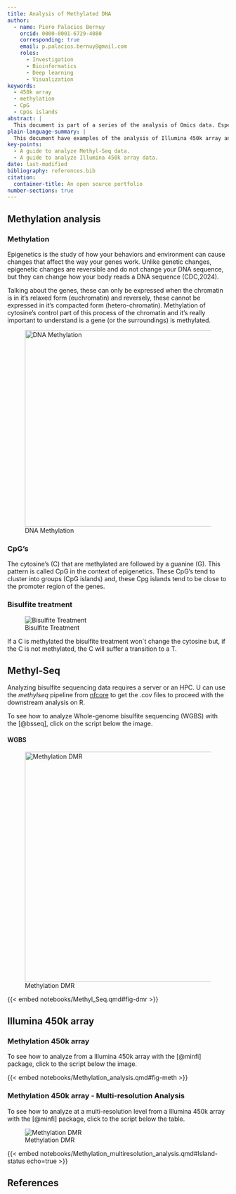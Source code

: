 ```yaml
---
title: Analysis of Methylated DNA
author:
  - name: Piero Palacios Bernuy
    orcid: 0000-0001-6729-4080
    corresponding: true
    email: p.palacios.bernuy@gmail.com
    roles:
      - Investigation
      - Bioinformatics
      - Deep learning
      - Visualization
keywords:
  - 450k array
  - methylation
  - CpG
  - CpGs islands
abstract: |
  This document is part of a series of the analysis of Omics data. Especifycally, here is showed how to analyze Illumina 450k array and Methyl-Seq data with Bioconductor packages. Also, it's showcased how to make plots of the methylation data in the context of genomic positions and genes strutctures. 
plain-language-summary: |
  This document have examples of the analysis of Illumina 450k array and Methyl-Seq data.
key-points:
  - A guide to analyze Methyl-Seq data.
  - A guide to analyze Illumina 450k array data.
date: last-modified
bibliography: references.bib
citation:
  container-title: An open source portfolio
number-sections: true
---
```


## Methylation analysis

### Methylation

Epigenetics is the study of how your behaviors and environment can cause changes that affect the way your genes work. Unlike genetic changes, epigenetic changes are reversible and do not change your DNA sequence, but they can change how your body reads a DNA sequence (CDC,2024).

Talking about the genes, these can only be expressed when the chromatin is in it's relaxed form (euchromatin) and reversely, these cannot be expressed in it's compacted form (hetero-chromatin). Methylation of cytosine's control part of this process of the chromatin and it's really important to understand is a gene (or the surroundings) is methylated.

![DNA Methylation](https://static.cambridge.org/binary/version/id/urn:cambridge.org:id:binary:20220108070724404-0024:S0924270821000181:S0924270821000181_fig3.png?pub-status=live){width="447"}

### CpG's

The cytosine's (C) that are methylated are followed by a guanine (G). This pattern is called CpG in the context of epigenetics. These CpG's tend to cluster into groups (CpG islands) and, these Cpg islands tend to be close to the promoter region of the genes.

### Bisulfite treatment

![Bisulfite Treatment](https://www.diagenode.com/img/categories/bisulfite-conversion/bisulfite.png)

If a C is methylated the bisulfite treatment won´t change the cytosine but, if the C is not methylated, the C will suffer a transition to a T.

## Methyl-Seq

Analyzing bisulfite sequencing data requires a server or an HPC. U can use the *methylseq* pipeline from [nfcore](https://nf-co.re/methylseq/2.6.0) to get the .cov files to proceed with the downstream analysis on R.

To see how to analyze Whole-genome bisulfite sequencing (WGBS) with the [@bsseq], click on the script below the image.

#### WGBS

![Methylation DMR](notebooks/track_methyl_seq_plot.png){width="523"}

{{< embed notebooks/Methyl_Seq.qmd#fig-dmr >}}


## Illumina 450k array

### Methylation 450k array

To see how to analyze from a Illumina 450k array with the [@minfi] package, click to the script below the image.

{{< embed notebooks/Methylation_analysis.qmd#fig-meth >}}


### Methylation 450k array - Multi-resolution Analysis

To see how to analyze at a multi-resolution level from a Illumina 450k array with the [@minfi] package, click to the script below the table.

![Methylation DMR](notebooks/track_plot.png)

{{< embed notebooks/Methylation_multiresolution_analysis.qmd#Island-status echo=true >}}



## References {.unnumbered}

::: {#refs}

:::